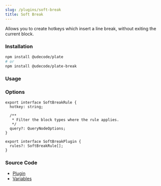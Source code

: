 ```yaml
---
slug: /plugins/soft-break
title: Soft Break
---
```


Allows you to create hotkeys which insert a line break, without exiting the current block.

### Installation

```bash npm2yarn
npm install @udecode/plate
# or
npm install @udecode/plate-break
```

### Usage


<SoftBreakSandpack />

### Options

```tsx
export interface SoftBreakRule {
  hotkey: string;

  /**
   * Filter the block types where the rule applies.
   */
  query?: QueryNodeOptions;
}

export interface SoftBreakPlugin {
  rules?: SoftBreakRule[];
}
```

### Source Code

- [Plugin](https://github.com/udecode/plate/blob/main/packages/editor/break/src/soft-break/createSoftBreakPlugin.ts)
- [Variables](https://github.com/udecode/plate/blob/main/examples/src)
